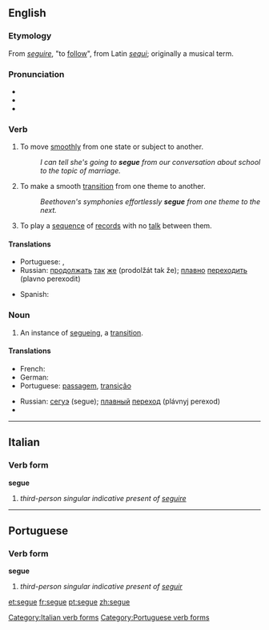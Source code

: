 ==English==
{{was wotd|2006|December|7}}

===Etymology===
From {{etyl|it}} ''[[seguire]]'', "to [[follow]]", from Latin ''[[sequi]]''; originally a musical term.

===Pronunciation===
* {{IPA|/ˈsɛɡweɪ/|}}
* {{audio|en-us-segue.ogg|Audio (US)}}
* {{homophones|Segway}}

===Verb===
{{en-verb|segues|segueing|segued|segued}}

# To move [[smoothly]] from one state or subject to another.
#: ''I can tell she's going to '''segue''' from our conversation about school to the topic of marriage.''
# {{music}} To make a smooth [[transition]] from one theme to another.
#: ''Beethoven's symphonies effortlessly '''segue''' from one theme to the next.''
# {{context|of a disk jockey}} To play a [[sequence]] of [[record]]s with no [[talk]] between them.

====Translations====
{{trans-top}}
* Portuguese: {{t+|pt|passar}}, {{t+|pt|mudar}}
* Russian: [[продолжать]] [[так]] [[же]] (prodolžát tak že); [[плавно]] [[переходить]] (plavno perexodit)
{{trans-mid}}
* Spanish: {{t|es|transicion suave}}
{{trans-bottom}}

===Noun===
{{en-noun}}

# An instance of [[segueing]], a [[transition]].

====Translations====
{{trans-top}}
* French: {{t|fr|transition|f}}
* German: {{t+|de|Übergang|m}}
* Portuguese: [[passagem]], [[transição]]
{{trans-mid}}
* Russian: [[сегуэ]] (segue); [[плавный]] [[переход]] (plávnyj perexod)
* {{trreq|es}}
{{trans-bottom}}

----

==Italian==

===Verb form===
'''segue'''

# ''third-person singular indicative present of [[seguire]]''

[[Category:Italian verb forms]]

----

==Portuguese==

===Verb form===
'''segue'''

# ''third-person singular indicative present of [[seguir]]''

[[Category:Portuguese verb forms]]

[[et:segue]]
[[fr:segue]]
[[pt:segue]]
[[zh:segue]]